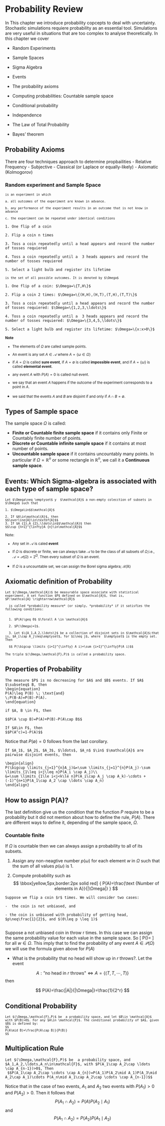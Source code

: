 # Probability Review {#intro}


In This chapter we introduce probability copcepts to deal with uncertainty. Stochastic simulations requiere probability as an essential tool. Simulations are very useful in situations that are too complex to analyse theoretically. In this chapter we cover
\begin{comment}
 henry paragraph
\end{comment}


- Random Experiments

- Sample Spaces

- Sigma Algebra

- Events

- The probability axioms

- Computing probabilities: Countable sample space


- Conditional probability

- Independence

- The Law of Total Probability

- Bayes’ theorem


## Probability Axioms
There are four techniques approach to determine propbailities
- Relative Frequency 
- Subjective
- Classical (or Laplace or equally-likely)
- Axiomatic (Kolmogorov)

### Random experiment and Sample Space
<div class="alert alert-warning"><small>
```definition
is an experiment in which

a. all outcomes of the experiment are known in advance.

b. any performance of the experiment results in an outcome that is not know in advance

c. the experiment can be repeated under identical conditions
```
</small>
</div>



```example

1. One flip of a coin

2. Flip a coin n times

3. Toss a coin repeatedly until a head appears and record the number of tosses requiered

4. Toss a coin repeatedly until a  3 heads appears and record the number of tosses requiered

5. Select a light bulb and register its lifetime
```


<div class="alert alert-warning"><small>
```definition
is the set of all possible outcomes. It is denoted by $\Omega$
```
</small>
</div>

```example

1. One flip of a coin: $\Omega=\{T,H\}$
  
2. Flip a coin 2 times: $\Omega=\{(H,H),(H,T),(T,H),(T,T)\}$
  
3. Toss a coin repeatedly until a head appears and record the number of tosses requiered: $\Omega=\{1,2,3,\ldots\}$
  
4. Toss a coin repeatedly until a  3 heads appears and record the number of tosses requiered: $\Omega=\{3,4,5,\ldots\}$
  
5. Select a light bulb and register its lifetime: $\Omega=\{x:x>0\}$
```



<div class="alert alert-success"><small>
**Note**

- The elements of $\Omega$ are called sample points.

- An event is any set $A\in \mathcal{A}$ where
$A=\{\omega\in\Omega\}$

- if $A=\Omega$ is called **sure event**, if  $A=\emptyset$ is called **impossible  event**, and if $A=\{ \omega\}$ is called **elemental event**.
- any event $A$ with $P(A)=0$ is called null event.
- we say that an event $A$ happens if the outcome of the experiment corresponds to a point in $A$.
- we said that the events $A$ and $B$ are disjoint if and only if $A\cap B=\emptyset$.
</small></div>

## Types of Sample space
The sample space $\Omega$ is called: 

- **Finite or Countable finite sample space** if it contains only Finite or Countably finite number of points.
- **Discrete or Countable infinite sample space** if it contains at most   number of points.
- **Uncountable  sample space** if it contains uncountably many points. In particular if $\Omega=\mathbb{R}^{n}$  or some rectangle in $\mathbb{R}^{n}$, we call it a **Continuous sample space**.


## Events: Which Sigma-algebra is associated with each type of sample space?

<div class="alert alert-warning"><small>
```definition

Let $\Omega\neq \emptyset$ y  $\mathcal{A}$ a non-empty colecction of subsets in $\Omega$ such that
  
1. $\Omega\in$$\mathcal{A}$
  
2. If $A\in\mathcal{A}$, then 
$$\overline{A}\in\textbf{A}$$
3. If $A_{1},A_{2},\ldots\in$$\mathcal{A}$ then
$$\cup_{n=1}^{\infty}A_{n}\in\mathcal{A}$$

```
</small>
</div>

<div class="alert alert-success"><small>
Note: 

- Any set in  $\mathcal{A}$ is caled **event**

- If $\Omega$ is discrete or finite, we can always take $\mathcal{A}$ to be the class of all subsets of $\Omega$;i.e., $\mathcal{A}=\mathcal{P}(\Omega)=2^{\Omega}$. Then every subset of $\Omega$ is an event.

- If $\Omega$ is a uncountable set, we can assign the Borel sigma algebra; $\mathcal{B}(\mathbb{R})$ 
</small>
</div>
## Axiomatic definition of Probability
<div class="alert alert-warning"><small>
```definition

Let $(\Omega,\mathcal{A})$ be measurable space associate with statistical experiment. A set function $P$ defined on $\mathcal{A}$, that is,
$P:\mathcal{A} \rightarrow\mathcal{R}$
  
  is called *probability measure* (or simply, *probability* if it satisfies the following conditions:
                                     

  1. $P(A)\geq 0$ $\forall A \in \mathcal{A}$
    
  2. $P(\Omega)=1$.
  
  3. Let $\{A_1,A_2,\ldots\}$ be a collection of disjoint sets in $\mathcal{A}$;that is, $A_i\cap A_j\neq\emptyset$, for $i\neq j$, where  $\emptyset$ is the empty set. Then
  
  $$ P(\bigcup \limits_{i=1}^{\infty} A_i)=\sum_{i=1}^{\infty}P(A_i)$$

```
</small>
</div>

<div class="alert alert-warning"><small>
```definition
The triple $(\Omega,\mathcal{F},P)$ is called a probability space.
```
</small>
</div>

## Properties of Probability
```theorem
The measure $P$ is no decreasing for $A$ and $B$ events. If $A$ $\subseteq$ B, then 
\begin{equation}
P(A)\leq P(B) \; \text{and} 
\;P(B-A)=P(B)-P(A).
\end{equation}
```


```theorem
if $A, B \in F$, then 

$$P(A \cup B)=P(A)+P(B)-P(A\cap B$$
```

```corollary
If $A\in F$, then  
$$P(A^c)=1-P(A)$$
```


Notice that $P(\emptyset)=0$ follows from the last corollary.

```theorem
If $A_1$, $A_2$, $A_3$, $\ldots$, $A_n$ $\in$ $\mathcal{A}$ are pairwise disjoint events, then

\begin{align}
P(\bigcup \limits_{j=1}^{n}A_j)&=\sum \limits_{j=1}^{n}P(A_j)-\sum \limits_{1\leq i<j\leq n}P(A_i \cap A_j)\\
&=\sum \limits_{1\le i<j<k\le n}P(A_i\cap A_j \cap A_k)-\cdots + (-1)^{n+1}P(A_1\cap A_2 \cap \ldots \cap A_n)
\end{align}
```

## How to assign P(A)?
The last definition give us the condition that the function $P$ require to be a probability but it did not mention about how to define the rule, $P(A)$. There are different ways to define it, depending of the sample space, $\Omega$.



### Countable finite 

If $\Omega$ is countable then we can always assign a probability to all of its subsets.

1. Assign any non-neagtive number $p(\omega)$ for each element $w$ in $\Omega$ such that the sum of all values $p(\omega)$ is 1.

2. Compute probability such as
$$
 \bbox[yellow,5px,border:2px solid red]
{
P(A)=\frac{\text {Number of elements in A}}{|\Omega|}
}
$$

```example
Suppose we flip a coin $r$ times. We will consider two cases: 
  
-  the coin is not unbiased, and 

- the coin is unbiased with probability of getting head, $p\neq\frac{1}{2}$, and $(0\leq p \leq 1)$
  
```



Suppose a not unbiased coin in throw r times.
In this case we can assign the same probability value for each value in the sample space. So
\[
P(\omega)=\frac{1}{2^r}
\]
for all $w\in\Omega$.  This imply that to find the probability of any event $A\in \mathcal P (\Omega)$ we will use the formula given above for $P(A)$

- What is the probability that no head will show up in $r$ throws?. 
Let the event 

$$
A:\text{''no head in $r$ throws"}\iff A=\{(T,T,\cdots,T)\}
$$
then 

$$
P(A)=\frac{|A|}{|\Omega|}=\frac{1}{2^r}
$$

## Conditional Probability

<div class="alert alert-warning"><small>
```definition
Let $(\Omega,\mathcal{F},P)$ be  a probability space, and let $B\in \mathcal{A}$ with $P(B)>0$. For any $A\in \mathcal{F}$. The conditional probability of $A$, given $B$ is defined by:
$$
P(A\mid B)=\frac{P(A\cap B)}{P(B)}
$$
```
</small>
</div>

## Multiplication Rule
```theorem
Let $(\Omega,\mathcal{F},P)$ be  a probability space, and $A_1,A_2,\ldots,A_n\in\mathcal{F}$, with $P(A_1\cap A_2\cap \ldots \cap A_{n-1})>0$, Then 
 $$P(A_1\cap A_2\cap \cdots \cap A_{n})=P(A_1)P(A_2\mid A_1)P(A_3\mid A_2\cap A_1)\cdots P(A_n\mid A_1\cap A_2\cap \cdots \cap A_{n-1})$$
```
Notice that in the case of two events, $A_1$ and $A_2$ two events with $P(A_1)>0$ and $P(A_2)>0$. Then it follows that 
$$
P(A_1\cap A_2)=P(A)P(A_2\mid A_1)
$$
and 
$$
P(A_1\cap A_2)=P(A_2)P(A_1\mid A_2)
$$
